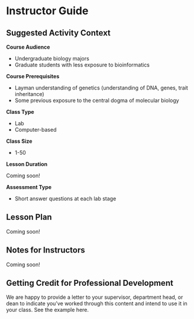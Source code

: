 # Instructor Guide {-}

## Suggested Activity Context {-}

**Course Audience**  

- Undergraduate biology majors
- Graduate students with less exposure to bioinformatics

**Course Prerequisites**  

- Layman understanding of genetics (understanding of DNA, genes, trait inheritance)
- Some previous exposure to the central dogma of molecular biology

**Class Type**  

- Lab
- Computer-based

**Class Size**  

- 1-50

**Lesson Duration**  

Coming soon!

**Assessment Type**  

- Short answer questions at each lab stage

## Lesson Plan  {-}

Coming soon!

## Notes for Instructors {-}

Coming soon!

## Getting Credit for Professional Development {-}

We are happy to provide a letter to your supervisor, department head, or dean to indicate you've worked through this content and intend to use it in your class. See the example here.